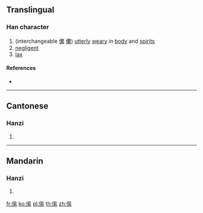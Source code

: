 ==Translingual==

===Han character===
{{Han char|rn=9|rad=人|as=12|sn=14|four=23293|canj=OIIF|ids=⿰亻絫}}

# (interchangeable [[傫]] [[儽]]) [[utterly]] [[weary]] in [[body]] and [[spirits]]
# [[negligent]]
# [[lax]]

====References====
* {{Han ref|kx=0118.051|hdz=10223.040|uh=348D|ud=13453}}

----

==Cantonese==

===Hanzi===
{{yue-hanzi|jyut=[[leoi5]]|y=leui5}}

# {{defn|lang=yue|sort=人12}}

----

==Mandarin==

===Hanzi===
{{cmn-hanzi|pin=[[léi]] ([[lei2]]), [[lěi]] ([[lei3]])|wg=lei<sup>2</sup>, lei<sup>3</sup>}}

# {{defn|lang=cmn|sort=人12}}

[[fr:㒍]]
[[ko:㒍]]
[[pl:㒍]]
[[th:㒍]]
[[zh:㒍]]